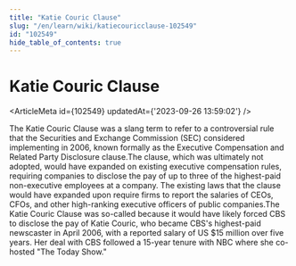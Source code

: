 ```yaml
---
title: "Katie Couric Clause"
slug: "/en/learn/wiki/katiecouricclause-102549"
id: "102549"
hide_table_of_contents: true
---
```



# Katie Couric Clause

<ArticleMeta id={102549} updatedAt={'2023-09-26 13:59:02'} />
<div className='border-solid border-b border-t-0 my-4 border-[var(--ifm-color-gray-300)]' />

The Katie Couric Clause was a slang term to refer to a controversial rule that the Securities and Exchange Commission (SEC) considered implementing in 2006, known formally as the Executive Compensation and Related Party Disclosure clause.The clause, which was ultimately not adopted, would have expanded on existing executive compensation rules, requiring companies to disclose the pay of up to three of the highest-paid non-executive employees at a company. The existing laws that the clause would have expanded upon require firms to report the salaries of CEOs, CFOs, and other high-ranking executive officers of public companies.The Katie Couric Clause was so-called because it would have likely forced CBS to disclose the pay of Katie Couric, who became CBS's highest-paid newscaster in April 2006, with a reported salary of US $15 million over five years. Her deal with CBS followed a 15-year tenure with NBC where she co-hosted "The Today Show."
